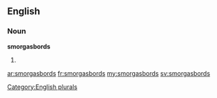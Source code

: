 ==English==

===Noun===
'''smorgasbords'''

# {{plural of|[[smorgasbord]]}}

[[Category:English plurals]]

[[ar:smorgasbords]]
[[fr:smorgasbords]]
[[my:smorgasbords]]
[[sv:smorgasbords]]